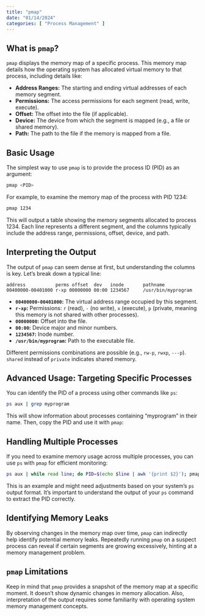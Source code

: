 ```yaml
---
title: "pmap"
date: "01/14/2024"
categories: [ "Process Management" ]
---
```

## What is `pmap`?

`pmap` displays the memory map of a specific process.  This memory map details how the operating system has allocated virtual memory to that process, including details like:

* **Address Ranges:**  The starting and ending virtual addresses of each memory segment.
* **Permissions:**  The access permissions for each segment (read, write, execute).
* **Offset:**  The offset into the file (if applicable).
* **Device:**  The device from which the segment is mapped (e.g., a file or shared memory).
* **Path:** The path to the file if the memory is mapped from a file.


## Basic Usage

The simplest way to use `pmap` is to provide the process ID (PID) as an argument:

```bash
pmap <PID>
```

For example, to examine the memory map of the process with PID 1234:

```bash
pmap 1234
```

This will output a table showing the memory segments allocated to process 1234.  Each line represents a different segment, and the columns typically include the address range, permissions, offset, device, and path.


##  Interpreting the Output

The output of `pmap` can seem dense at first, but understanding the columns is key. Let's break down a typical line:

```
address           perms offset  dev   inode       pathname
00400000-00401000 r-xp 00000000 00:00 1234567     /usr/bin/myprogram
```

* **`00400000-00401000`:**  The virtual address range occupied by this segment.
* **`r-xp`:** Permissions: `r` (read), `-` (no write), `x` (execute), `p` (private, meaning this memory is not shared with other processes).
* **`00000000`:** Offset into the file.
* **`00:00`:** Device major and minor numbers.
* **`1234567`:** Inode number.
* **`/usr/bin/myprogram`:** Path to the executable file.

Different permissions combinations are possible (e.g., `rw-p`, `rwxp`, `---p`).  `shared` instead of `private` indicates shared memory.


## Advanced Usage:  Targeting Specific Processes

You can identify the PID of a process using other commands like `ps`:

```bash
ps aux | grep myprogram
```

This will show information about processes containing "myprogram" in their name.  Then, copy the PID and use it with `pmap`:


##  Handling Multiple Processes

If you need to examine memory usage across multiple processes, you can use `ps` with `pmap` for efficient monitoring:

```bash
ps aux | while read line; do PID=$(echo $line | awk '{print $2}'); pmap $PID; done
```
This is an example and might need adjustments based on your system's `ps` output format.  It's important to understand the output of your `ps` command to extract the PID correctly.


## Identifying Memory Leaks

By observing changes in the memory map over time, `pmap` can indirectly help identify potential memory leaks. Repeatedly running `pmap` on a suspect process can reveal if certain segments are growing excessively, hinting at a memory management problem.



##  `pmap` Limitations

Keep in mind that `pmap` provides a snapshot of the memory map at a specific moment. It doesn't show dynamic changes in memory allocation.  Also, interpretation of the output requires some familiarity with operating system memory management concepts.

